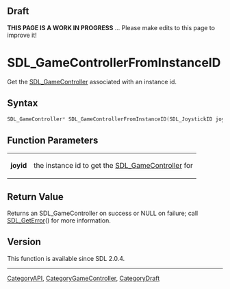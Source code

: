 
== Draft ==

'''THIS PAGE IS A WORK IN PROGRESS''' ... Please make edits to this page to improve it!


<!-- #*^*^*^*^*See https://wiki.libsdl.org/SGFunctions for details on editing this page*^*^*^*^* -->
= SDL_GameControllerFromInstanceID =

Get the [[SDL_GameController]] associated with an instance id.

== Syntax ==

<syntaxhighlight lang='c'>
SDL_GameController* SDL_GameControllerFromInstanceID(SDL_JoystickID joyid);
</syntaxhighlight>

== Function Parameters ==

{|
|'''joyid'''
|the instance id to get the [[SDL_GameController]] for
|}

== Return Value ==

Returns an SDL_GameController on success or NULL on failure; call
[[SDL_GetError]]() for more information.

== Version ==

This function is available since SDL 2.0.4.
----
[[CategoryAPI]], [[CategoryGameController]], [[CategoryDraft]]
<!-- #See the Style Guide for instructions on editing the footer. -->


